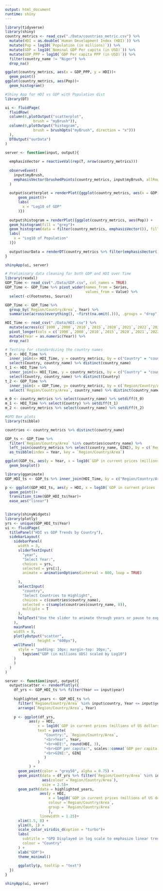 ```yaml
---
output: html_document
runtime: shiny
---
```

```r
library(tidyverse)
library(shiny)
country_metrics <- read_csv("./Data/countries_metric.csv") %>% 
  mutate(HDI = as.double(`Human Development Index (HDI)`)) %>%
  mutate(Pop = log10(`Population (in millions)`)) %>%  
  mutate(GDP = log10(`Nominal GDP Per capita (in USD)`)) %>%
  mutate(GDP_PPP = log10(`GDP Per capita PPP (in USD)`)) %>% 
  filter(country_name != "Niger") %>% 
  drop_na()

ggplot(country_metrics, aes(x = GDP_PPP, y = HDI))+
  geom_point()
ggplot(country_metrics, aes(Pop))+
  geom_histogram()
```

```r
#Shiny App for HDI vs GDP with Population dist
library(DT)

ui <- fluidPage(
  fluidRow(
  column(6,plotOutput("scatterplot",
             brush = "myBrush")),
  column(6,plotOutput("histogram",
             brush = brushOpts("myBrush", direction = "x")))
  ),
  DTOutput("ourData")
)

server <- function(input, output){
  
  emphasisVector = reactiveVal(rep(T, nrow(country_metrics)))
  
  observeEvent(
    input$myBrush,
    emphasisVector(brushedPoints(country_metrics, input$myBrush, allRows = T)$selected_)
  )
  
  output$scatterplot = renderPlot({ggplot(country_metrics, aes(x = GDP, y = HDI, alpha = emphasisVector()))+
      geom_point()+
      labs(
        x = "Log10 of GDP"
      )})
  
  output$histogram = renderPlot({ggplot(country_metrics, aes(Pop)) +
  geom_histogram(fill = "grey")+
  geom_histogram(data = filter(country_metrics, emphasisVector()), fill = "grey10")+
  labs(
    x = "Log10 of Population"
  )})
  
  output$ourData = renderDT(country_metrics %>% filter(emphasisVector()))
}

shinyApp(ui, server)
```

```r
# Preliminary data cleaning for both GDP and HDI over Time
library(readxl)
GDP_Time <- read_csv("./Data/GDP.csv", col_names = TRUE) 
GDP_Time <- GDP_Time %>% pivot_wider(names_from = Series,
                                     values_from = Value) %>% 
  select(-c(Footnotes, Source))

GDP_Time <- GDP_Time %>% 
  group_by(`Region/Country/Area`, Year) %>% 
  summarise(across(everything(), ~first(na.omit(.))), .groups = "drop")

HDI_Time <- read_csv("./Data/HDI.csv") %>% 
  mutate(across(c(`1990`,`2000`,`2010`,`2015`,`2020`,`2021`,`2022`,`2023`), as.numeric)) %>% 
  pivot_longer(cols = c(`1990`,`2000`,`2010`,`2015`,`2020`,`2021`,`2022`,`2023`), names_to = "Year", values_to = "HDI") %>%
  mutate(Year = as.numeric(Year)) %>% 
  drop_na()
```

```r
# Testing for standardizing the country names
t_0 <- HDI_Time %>% 
  inner_join(x= HDI_Time, y = country_metrics, by = c("Country" = "country_name"), keep = TRUE) %>% 
  select(Country, country_name) %>% distinct(country_name)
t_1 <- HDI_Time %>% 
  inner_join(x= HDI_Time, y = country_metrics, by = c("Country" = "country_name"), keep = TRUE) %>% 
  select(Country, country_name) %>% distinct(Country)
t_2 <- GDP_Time %>% 
  inner_join(x = GDP_Time, y= country_metrics, by = c(`Region/Country/Area` = "country_name"), keep = TRUE) %>% 
  select(`Region/Country/Area`, country_name) %>% distinct(country_name)

m_0 <- country_metrics %>% select(country_name) %>% setdiff(t_0)
m_1 <- HDI_Time %>% select(Country) %>% setdiff(t_1)
m_2 <- country_metrics %>% select(country_name) %>% setdiff(t_2)
```

```r
#GPD Box plots
library(tsibble)

countries <- country_metrics %>% distinct(country_name)

GDP_ts <- GDP_Time %>%
  filter(`Region/Country/Area` %in% countries$country_name) %>%
  left_join(country_metrics %>% select(country_name, GINI), by = c(`Region/Country/Area` = "country_name")) %>% 
  as_tsibble(index = Year, key = `Region/Country/Area`)

ggplot(GDP_ts, aes(y = Year, x = log10(`GDP in current prices (millions of US dollars)`), group = Year))+
  geom_boxplot()
```

```r
library(gganimate)
GDP_HDI_ts <- GDP_ts %>% inner_join(HDI_Time, by = c("Region/Country/Area" = "Country", 'Year'))

p <- ggplot(GDP_HDI_ts, aes(y = HDI, x = log10(`GDP in current prices (millions of US dollars)`), group = Year)) +
  geom_point()+
  transition_time(GDP_HDI_ts$Year)+
  ease_aes("linear")
  

```

```r
library(shinyWidgets)
library(plotly)
yrs <- unique(GDP_HDI_ts$Year)
ui <- fluidPage(
  titlePanel("HDI vs GDP Trends by Country"),
  sidebarLayout(
    sidebarPanel(
      width = 3, 
      sliderTextInput(
        "year",
        "Select Year:",
        choices = yrs,
        selected = yrs[1],
        animate = animationOptions(interval = 800, loop = TRUE)
      
      ),
      selectInput(
        "country",
        "Select Countries to Highlight",
        choices = c(countries$country_name),
        selected = c(sample(countries$country_name, 8)),
        multiple = T
      ),
      helpText("Use the slider to animate through years or pause to explore the data at a given year. Select countries to see their trend line over time.")
    ),
    mainPanel(
    width = 9,
    plotlyOutput("scatter",
               height = "600px"),
    wellPanel(
      style = "padding: 10px; margin-top: 10px;",
        tags$em("GDP (in millions UDS) scaled by Log10")
    )
    )
  )
)

server <- function(input, output){
  output$scatter <- renderPlotly({
    df_yrs <- GDP_HDI_ts %>% filter(Year == input$year)
    
    highlighted_years <- GDP_HDI_ts %>% 
      filter(`Region/Country/Area` %in% input$country, Year <= input$year) %>% 
      arrange(`Region/Country/Area`, Year)
    
    p <- ggplot(df_yrs, 
           aes(y = HDI, 
               x = log10(`GDP in current prices (millions of US dollars)`),
               text = paste(
                  "Country:", `Region/Country/Area`,
                  "<br>Year", Year,
                  "<br>HDI:", round(HDI, 3),
                  "<br>GDP per capita:", scales::comma(`GDP per capita (US dollars)`),
                  "<br>GINI:", GINI
                  )
               )
           ) +
      geom_point(color = "grey50", alpha = 0.75) +
      geom_point(data = df_yrs %>% filter(`Region/Country/Area` %in% input$country), 
                 aes(colour =`Region/Country/Area`),
                 size = 2.5)+
      geom_path(data = highlighted_years, 
                aes(y = HDI, 
                    x = log10(`GDP in current prices (millions of US dollars)`), 
                    colour =`Region/Country/Area`,
                    group = `Region/Country/Area`
                    ),
                linewidth = 1.25)+
      xlim(1.5, 8) +
      ylim(0, 1) +
      scale_color_viridis_d(option = "turbo")+
      labs(
        subtitle = "GPD Displayed in log scale to emphasize linear trend",
        colour = "Country"
      ) +
      xlab("GDP")+
      theme_minimal()
    
      ggplotly(p, tooltip = "text")
  })
}

shinyApp(ui, server)
```




